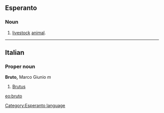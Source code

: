 ==Esperanto==
===Noun===
# [[livestock]] [[animal]].
{{Universala Vortaro}}
----

==Italian==
===Proper noun===
'''Bruto,''' Marco Giunio ''m''

# [[Brutus]]

[[eo:bruto]]
[[Category:Esperanto language]]